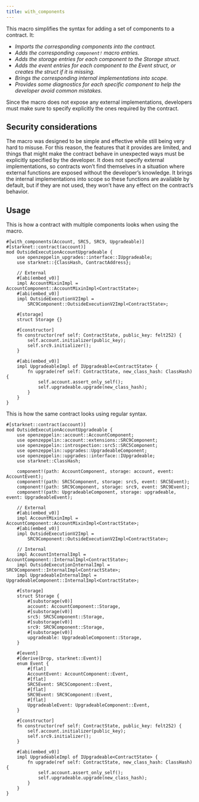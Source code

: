 ```yaml
---
title: with_components
---
```


This macro simplifies the syntax for adding a set of components to a contract. It:

* _Imports the corresponding components into the contract._
* _Adds the corresponding `component!` macro entries._
* _Adds the storage entries for each component to the Storage struct._
* _Adds the event entries for each component to the Event struct, or creates the struct if it is missing._
* _Brings the corresponding internal implementations into scope._
* _Provides some diagnostics for each specific component to help the developer avoid common mistakes._

<Callout type='warn'>
Since the macro does not expose any external implementations, developers must make sure to specify explicitly
</Callout>
the ones required by the contract.

## Security considerations

The macro was designed to be simple and effective while still being very hard to misuse. For this reason, the features
that it provides are limited, and things that might make the contract behave in unexpected ways must be
explicitly specified by the developer. It does not specify external implementations, so contracts won’t find
themselves in a situation where external functions are exposed without the developer’s knowledge. It brings
the internal implementations into scope so these functions are available by default, but if they are not used,
they won’t have any effect on the contract’s behavior.

## Usage

This is how a contract with multiple components looks when using the macro.

```cairo
#[with_components(Account, SRC5, SRC9, Upgradeable)]
#[starknet::contract(account)]
mod OutsideExecutionAccountUpgradeable {
    use openzeppelin_upgrades::interface::IUpgradeable;
    use starknet::{ClassHash, ContractAddress};

    // External
    #[abi(embed_v0)]
    impl AccountMixinImpl = AccountComponent::AccountMixinImpl<ContractState>;
    #[abi(embed_v0)]
    impl OutsideExecutionV2Impl =
        SRC9Component::OutsideExecutionV2Impl<ContractState>;

    #[storage]
    struct Storage {}

    #[constructor]
    fn constructor(ref self: ContractState, public_key: felt252) {
        self.account.initializer(public_key);
        self.src9.initializer();
    }

    #[abi(embed_v0)]
    impl UpgradeableImpl of IUpgradeable<ContractState> {
        fn upgrade(ref self: ContractState, new_class_hash: ClassHash) {
            self.account.assert_only_self();
            self.upgradeable.upgrade(new_class_hash);
        }
    }
}
```

This is how the same contract looks using regular syntax.

```cairo
#[starknet::contract(account)]
mod OutsideExecutionAccountUpgradeable {
    use openzeppelin::account::AccountComponent;
    use openzeppelin::account::extensions::SRC9Component;
    use openzeppelin::introspection::src5::SRC5Component;
    use openzeppelin::upgrades::UpgradeableComponent;
    use openzeppelin::upgrades::interface::IUpgradeable;
    use starknet::ClassHash;

    component!(path: AccountComponent, storage: account, event: AccountEvent);
    component!(path: SRC5Component, storage: src5, event: SRC5Event);
    component!(path: SRC9Component, storage: src9, event: SRC9Event);
    component!(path: UpgradeableComponent, storage: upgradeable, event: UpgradeableEvent);

    // External
    #[abi(embed_v0)]
    impl AccountMixinImpl = AccountComponent::AccountMixinImpl<ContractState>;
    #[abi(embed_v0)]
    impl OutsideExecutionV2Impl =
        SRC9Component::OutsideExecutionV2Impl<ContractState>;

    // Internal
    impl AccountInternalImpl = AccountComponent::InternalImpl<ContractState>;
    impl OutsideExecutionInternalImpl = SRC9Component::InternalImpl<ContractState>;
    impl UpgradeableInternalImpl = UpgradeableComponent::InternalImpl<ContractState>;

    #[storage]
    struct Storage {
        #[substorage(v0)]
        account: AccountComponent::Storage,
        #[substorage(v0)]
        src5: SRC5Component::Storage,
        #[substorage(v0)]
        src9: SRC9Component::Storage,
        #[substorage(v0)]
        upgradeable: UpgradeableComponent::Storage,
    }

    #[event]
    #[derive(Drop, starknet::Event)]
    enum Event {
        #[flat]
        AccountEvent: AccountComponent::Event,
        #[flat]
        SRC5Event: SRC5Component::Event,
        #[flat]
        SRC9Event: SRC9Component::Event,
        #[flat]
        UpgradeableEvent: UpgradeableComponent::Event,
    }

    #[constructor]
    fn constructor(ref self: ContractState, public_key: felt252) {
        self.account.initializer(public_key);
        self.src9.initializer();
    }

    #[abi(embed_v0)]
    impl UpgradeableImpl of IUpgradeable<ContractState> {
        fn upgrade(ref self: ContractState, new_class_hash: ClassHash) {
            self.account.assert_only_self();
            self.upgradeable.upgrade(new_class_hash);
        }
    }
}
```
